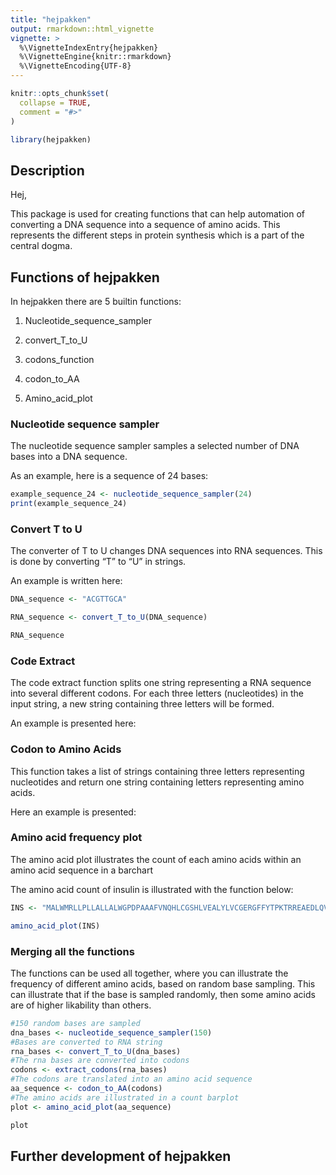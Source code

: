 ```yaml
---
title: "hejpakken"
output: rmarkdown::html_vignette
vignette: >
  %\VignetteIndexEntry{hejpakken}
  %\VignetteEngine{knitr::rmarkdown}
  %\VignetteEncoding{UTF-8}
---
```


```r
knitr::opts_chunk$set(
  collapse = TRUE,
  comment = "#>"
)
```

```r
library(hejpakken)
```

## Description
Hej, 

This package is used for creating functions that can help automation of converting a DNA sequence into a sequence of amino acids. This represents the different steps in protein synthesis which is a part of the central dogma. 


## Functions of hejpakken

In hejpakken there are 5 builtin functions:

1.  Nucleotide_sequence_sampler

2.  convert_T_to_U

3.  codons_function

4.  codon_to_AA

5.  Amino_acid_plot

### Nucleotide sequence sampler

The nucleotide sequence sampler samples a selected number of DNA bases into a DNA sequence.

As an example, here is a sequence of 24 bases:

```r
example_sequence_24 <- nucleotide_sequence_sampler(24)
print(example_sequence_24)
```

### Convert T to U

The converter of T to U changes DNA sequences into RNA sequences. 
This is done by converting "T" to "U" in strings. 

An example is written here: 
```r
DNA_sequence <- "ACGTTGCA" 

RNA_sequence <- convert_T_to_U(DNA_sequence)

RNA_sequence
```

### Code Extract

The code extract function splits one string representing a RNA sequence into several different codons. For each three letters (nucleotides) in the input string, a new string containing three letters will be formed.

An example is presented here:


### Codon to Amino Acids

This function takes a list of strings containing three letters representing nucleotides and return one string containing letters representing amino acids. 

Here an example is presented:



### Amino acid frequency plot

The amino acid plot illustrates the count of each amino acids within an amino acid sequence in a barchart

The amino acid count of insulin is illustrated with the function below:

```r
INS <- "MALWMRLLPLLALLALWGPDPAAAFVNQHLCGSHLVEALYLVCGERGFFYTPKTRREAEDLQVGQVELGGGPGAGSLQPLALEGSLQKRGIVEQCCTSICSLYQLENYCN"

amino_acid_plot(INS)
```

### Merging all the functions

The functions can be used all together, where you can illustrate the frequency of different amino acids, based on random base sampling. This can illustrate that if the base is sampled randomly, then some amino acids are of higher likability than others.

```r
#150 random bases are sampled
dna_bases <- nucleotide_sequence_sampler(150)
#Bases are converted to RNA string
rna_bases <- convert_T_to_U(dna_bases)
#The rna bases are converted into codons
codons <- extract_codons(rna_bases)
#The codons are translated into an amino acid sequence
aa_sequence <- codon_to_AA(codons)
#The amino acids are illustrated in a count barplot
plot <- amino_acid_plot(aa_sequence)

plot
```

## Further development of hejpakken
